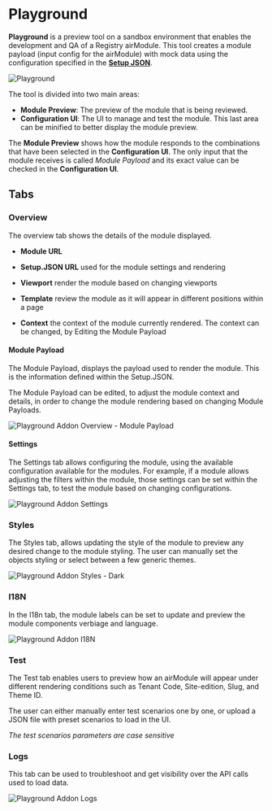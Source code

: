 ---
---


# Playground

<Cards>
  <Card
    title="Try the Playground"
    arrow
    href="https://everymundo.github.io/developer-hub/playground"
  />
</Cards>

**Playground** is a preview tool on a sandbox environment that enables the development and QA of a Registry airModule. This tool creates a module payload (input config for the airModule) with mock data using the configuration specified in the [**Setup JSON**](/learning/setup-file).

![Playground](@/assets/images/learning/playground-cover.png)

The tool is divided into two main areas:

- **Module Preview**: The preview of the module that is being reviewed.
- **Configuration UI**: The UI to manage and test the module. This last area can be minified to better display the module preview.

The **Module Preview** shows how the module responds to the combinations that have been selected in the **Configuration UI**. The only input that the module receives is called _Module Payload_ and its exact value can be checked in the **Configuration UI**.

## Tabs

### Overview

The overview tab shows the details of the module displayed. 

- **Module URL**

- **Setup.JSON URL** used for the module settings and rendering

- **Viewport** render the module based on changing viewports

- **Template** review the module as it will appear in different positions within a page

- **Context** the context of the module currently rendered. The context can be changed, by Editing the Module Payload

#### Module Payload

The Module Payload, displays the payload used to render the module. This is the information defined within the Setup.JSON. 

The Module Payload can be edited, to adjust the module context and details, in order to change the module rendering based on changing Module Payloads. 

![Playground Addon Overview - Module Payload](@/assets/images/learning/playground-module-payload.png)

#### Settings

The Settings tab allows configuring the module, using the available configuration available for the modules. For example, if a module allows adjusting the filters within the module, those settings can be set within the Settings tab, to test the module based on changing configurations. 

![Playground Addon Settings](@/assets/images/learning/playground-addon-settings.png)

### Styles

The Styles tab, allows updating the style of the module to preview any desired change to the module styling. The user can manually set the objects styling or select between a few generic themes.

![Playground Addon Styles - Dark](@/assets/images/learning/playground-addon-styles-dark.png)

### I18N

In the I18n tab, the module labels can be set to update and preview the module components verbiage and language.  

![Playground Addon I18N](@/assets/images/learning/playground-addon-i18n.png)

### Test

The Test tab enables users to preview how an airModule will appear under different rendering conditions such as Tenant Code, Site-edition, Slug, and Theme ID. 

The user can either manually enter test scenarios one by one, or upload a JSON file with preset scenarios to load in the UI. 

*The test scenarios parameters are case sensitive*

### Logs

This tab can be used to troubleshoot and get visibility over the API calls used to load data. 

![Playground Addon Logs](@/assets/images/learning/playground-addon-logs.png)
